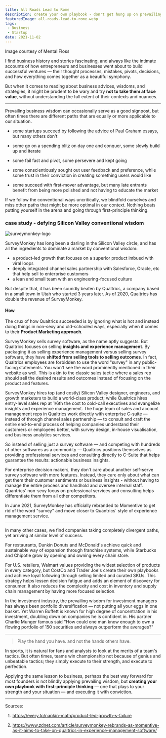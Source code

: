 ```yaml
---
title: All Roads Lead to Rome
description: create your own playbook - don't get hung up on prevailing business wisdom
featuredImage: all-roads-lead-to-rome.webp
tags:
 - Business
 - Startup
date: 2021-11-02
---
```


<p style={{fontSize: "0.7em", fontStyle: "italic"}}>Image courtesy of Mental Floss</p>

I find business history and stories fascinating, and always like the intimate accounts of how entrepreneurs and businesses went about to build successful ventures — their thought processes, mistakes, pivots, decisions, and how everything comes together as a beautiful symphony. 

But when it comes to reading about business advices, wisdoms, and strategies, it might be prudent to be wary and try **not to take them at face value**, without understanding the full extent of their contexts and nuances.

***

Prevailing business wisdom can occasionally serve as a good signpost, but often times there are different paths that are equally or more applicable to our situation.

- some startups succeed by following the advice of Paul Graham essays, but many others don't

- some go on a spending blitz on day one and conquer, some slowly build up and iterate  

- some fail fast and pivot, some persevere and kept going

- some conscientiously sought out user feedback and preference, while some trust in their conviction in creating something users would like

- some succeed with first-mover advantage, but many late entrants benefit from being more polished and not having to educate the market

If we follow the conventional ways uncritically, we blindfold ourselves and miss other paths that might be more optimal in our context. Nothing beats putting yourself in the arena and going through first-principle thinking.

### case study - defying Silicon Valley conventional wisdom

![surveymonkey-logo](qualtrics-vs-surveymonkey.png)

SurveyMonkey has long been a darling in the Silicon Valley circle, and has all the ingredients to dominate a market by conventional wisdom:
- a product-led growth that focuses on a superior product imbued with viral loops
- deeply integrated channel sales partnership with Salesforce, Oracle, etc that help sell to enterprise customers
- a lean and small team with an engineering-focused culture

But despite that, it has been soundly beaten by Qualtrics, a company based in a small town in Utah who started 3 years later. As of 2020, Qualtrics has double the revenue of SurveyMonkey.

#### How

The crux of how Qualtrics succeeded is by ignoring what is hot and instead doing things in non-sexy and old-schooled ways, especially when it comes to their **Product Marketing approach**.

SurveyMonkey sells survey software, as the name aptly suggests. But Qualtrics focuses on selling **insights and experience management**. By packaging it as selling experience management versus selling survey software, they have **shifted from selling tools to selling outcomes**. In fact, Qualtrics employees are forbidden to use the word "survey" in any public-facing statements. You won't see the word prominently mentioned in their website as well. This is akin to the classic sales tactic where a sales rep should sell the desired results and outcomes instead of focusing on the product and features.

SurveyMonkey hires top (and costly) Silicon Valley designer, engineers, and growth marketers to build a world-class product; while Qualtrics hires entry-level sales rep at 1/6th the cost to cold-call executives and evangelize insights and experience management. The huge team of sales and account management reps in Qualtrics work directly with enterprise C-suite — instead of through channel sales partnership — to consult and craft the entire end-to-end process of helping companies understand their customers or employees better, with survey design, in-house visualisation, and business analytics services. 

So instead of selling just a survey software — and competing with hundreds of other softwares as a commodity — Qualtrics positions themselves as providing professional services and consulting directly to C-Suite that helps guarantee the results: actionable business insights.

For enterprise decision makers, they don't care about another self-serve survey software with more features. Instead, they care only about what can get them their customer sentiments or business insights - without having to manage the entire process and handhold and oversee internal staff. Quantrics' non-sexy focus on professional services and consulting helps differentiate them from all other competitors.

In June 2021, SurveyMonkey has officially rebranded to Momentive to get rid of the word "survey" and move closer to Quantrics' style of experience management service.

***

In many other cases, we find companies taking completely divergent paths, yet arriving at similar level of success. 

For restaurants, Dunkin Donuts and McDonald's achieve quick and sustainable way of expansion through franchise systems, while Starbucks and Chipotle grow by opening and owning every chain store. 

For U.S. retailers, Walmart values providing the widest selection of products in every category, but CostCo and Trader Joe's create their own playbooks and achieve loyal following through selling limited and curated SKUs. This strategy helps lessen decision fatigue and adds an element of discovery for consumer. It also reduces the complexity and cost in inventory and supply chain management by having more focused selection.

In the investment industry, the prevailing wisdom for investment managers has always been portfolio diversification — not putting all your eggs in one basket. Yet Warren Buffett is known for high degree of concentration in his investment, doubling down on companies he is confident in. His partner Charlie Munger famous said "How could one man know enough to own a flowing portfolio of 150 securities and always outperform the averages?"


***

> Play the hand you have. and not the hands others have.

In sports, it is natural for fans and analysts to look at the merits of a team's tactics. But often times, teams win championship not because of genius and unbeatable tactics; they simply execute to their strength, and execute to perfection.

Applying the same lesson to business, perhaps the best way forward for most founders is not blindly applying prevailing wisdom, but **creating your own playbook with first-principle thinking** — one that plays to your strength and your situation — and executing it with conviction. 


***
Sources:  

1. https://every.to/napkin-math/product-led-growth-s-failure

2. https://www.zdnet.com/article/surveymonkey-rebrands-as-momentive-as-it-aims-to-take-on-qualtrics-in-experience-management-software/











